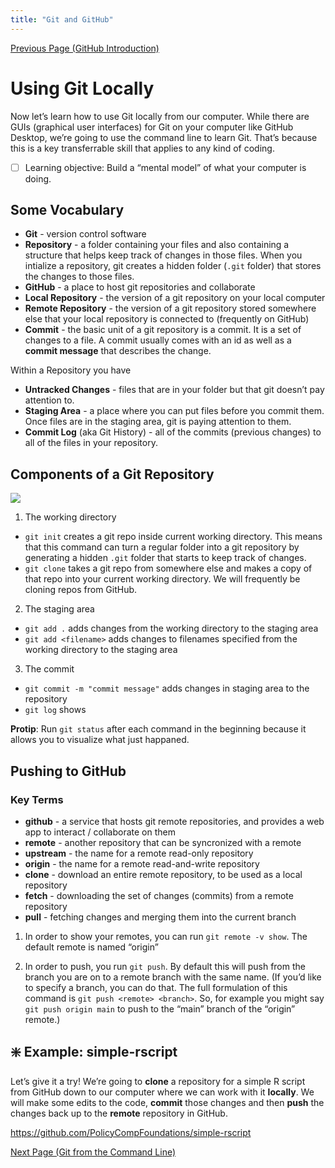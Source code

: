 ```yaml
---
title: "Git and GitHub"
---
```

[Previous Page (GitHub Introduction)](/lessons/git_github/git_github.2.html)

# Using Git Locally

Now let's learn how to use Git locally from our computer. While there are GUIs (graphical user interfaces) for Git on your computer like GitHub Desktop, we're going to use the command line to learn Git. That's because this is a key transferrable skill that applies to any kind of coding.

- [ ] Learning objective: Build a "mental model" of what your computer is doing.

## Some Vocabulary

* **Git** - version control software
* **Repository** - a folder containing your files and also containing a structure that helps keep track of changes in those files. When you intialize a repository, git creates a hidden folder (`.git` folder) that stores the changes to those files.
* **GitHub** - a place to host git repositories and collaborate
* **Local Repository** - the version of a git repository on your local computer
* **Remote Repository** - the version of a git repository stored somewhere else that your local repository is connected to (frequently on GitHub)
* **Commit** - the basic unit of a git repository is a commit. It is a set of changes to a file. A commit usually comes with an id as well as a **commit message** that describes the change.

Within a Repository you have

* **Untracked Changes** - files that are in your folder but that git doesn't pay attention to.
* **Staging Area** - a place where you can put files before you commit them. Once files are in the staging area, git is paying attention to them.
* **Commit Log** (aka Git History) - all of the commits (previous changes) to all of the files in your repository.

## Components of a Git Repository

![](https://www.evernote.com/shard/s150/sh/3a1357b6-6250-432c-b5be-6bc0a895b97f/0a90b7cfc659e426/res/930e27c8-7194-484b-84f5-d411e15c2bc5/skitch.jpg?resizeSmall&width=832)

1. The working directory
  - `git init` creates a git repo inside current working directory. This means that this command can turn a regular folder into a git repository by generating a hidden `.git` folder that starts to keep track of changes.
  - `git clone` takes a git repo from somewhere else and makes a copy of that repo into your current working directory. We will frequently be cloning repos from GitHub.

2. The staging area
  - `git add .` adds changes from the working directory to the staging area
  - `git add <filename>` adds changes to filenames specified from the working directory to the staging area

3. The commit
  - `git commit -m "commit message"` adds changes in staging area to the repository
  - `git log` shows

**Protip**: Run `git status` after each command in the beginning because it allows you to visualize what just happaned.

## Pushing to GitHub

### Key Terms
* **github** - a service that hosts git remote repositories, and provides a web app to interact / collaborate on them
* **remote** - another repository that can be syncronized with a remote
* **upstream** - the name for a remote read-only repository
* **origin** - the name for a remote read-and-write repository
* **clone**  - download an entire remote repository, to be used as a local repository
* **fetch**  - downloading the set of changes (commits) from a remote repository
* **pull**   - fetching changes and merging them into the current branch

1. In order to show your remotes, you can run `git remote -v show`. The default remote is named "origin"

2. In order to push, you run `git push`. By default this will push from the branch you are on to a remote branch with the same name. (If you'd like to specify a branch, you can do that. The full formulation of this command is `git push <remote> <branch>`. So, for example you might say `git push origin main` to push to the "main" branch of the "origin" remote.)

## ❇️ Example: simple-rscript

Let's give it a try! We're going to **clone** a repository for a simple R script from GitHub down to our computer where we can work with it **locally**. We will make some edits to the code, **commit** those changes and then **push** the changes back up to the **remote** repository in GitHub.


[https://github.com/PolicyCompFoundations/simple-rscript](https://github.com/PolicyCompFoundations/simple-rscript)



[Next Page (Git from the Command Line)](/lessons/git_github/git_github.4.html)




